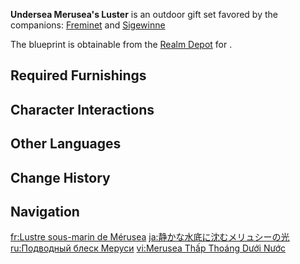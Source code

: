 {{Furnishing Infobox
|id             = 350084
|image          = Furnishing Set Undersea Merusea's Luster Display.png
|category       = Outdoor Set
|subcategory    = Gift Set
|quality        = 4
|adeptal_energy = 1,260
|load           = 2,455
|description    = A small settlement that makes an effort to recapture the scenery in Merusea Village, with unique and rather eye-catching buildings.
The Melusines dwell within Elynas, beneath the waves, and few normal people visit their village, though those who do all sing its praises upon their return. Some artists have tried to draw the place based on the descriptions and information gained from interviewing Melusines in the Court of Fontaine. However, there was always a "color difference" between their work and the real colors of the village that was hard to ignore. It was only after Kamera-taken images of Merusea Village became widespread that the problem was more or less solved...
|blueprint      = Realm Depot
}}
'''Undersea Merusea's Luster''' is an outdoor gift set favored by the companions: [[Freminet]] and [[Sigewinne]]

The blueprint is obtainable from the [[Realm Depot]] for {{Item|Realm Currency|24|x=240}}.

==Required Furnishings==
{{Recipe
|type = Gift Set
|yield = 0
|"Slippery Shack" = 1
|"Bedroom Bedlam" = 1
|"Small Stonecrab" = 2
|"Let's Play!" = 2
|"A Sister's Duty" = 1
|"Hello! Welcome!" = 3
|"Shiny Shell" = 1
|"Soft Water's Voice" = 1
|"Good Stuff Is for Sharing!" = 7
|"Satisfying Weight" = 2
|sort = "Slippery Shack";"Bedroom Bedlam";"Small Stonecrab";"Let's Play!";"A Sister's Duty";"Hello! Welcome!";"Shiny Shell";"Soft Water's Voice";"Good Stuff Is for Sharing!";"Satisfying Weight"
}}

==Character Interactions==
{{Gift Set Character Interactions
|character_1 = Freminet
|rewards_1   = Primogem*20;Shivada Jade Fragment*1;Mora*20,000
|character_2 = Sigewinne
|rewards_2   = Primogem*20;Varunada Lazurite Fragment*1;Mora*20,000
|set         = Undersea Merusea's Luster
}}

==Other Languages==
{{Other Languages
|en      = Undersea Merusea's Luster
|zhs     = 静隐水下的海沫浮光
|zhs_rm  = 
|zht     = 靜隱水下的海沫浮光
|zht_rm  = 
|zh_tl   = 
|ja      = 静かな水底に沈むメリュシーの光
|ja_rm   = Shizuka-na Suitei ni Shizumu Meryushii no Hikari
|ja_tl   = 
|ko      = 물속 바다 거품의 광택
|ko_rm   = 
|ko_tl   = 
|es      = Luz de la espuma submarina
|es_tl   = Underwater Foam's Light
|fr      = Lustre sous-marin de Mérusea
|fr_tl   = Merusea's Undersea Luster
|ru      = Подводный блеск Меруси
|ru_tl   = 
|th      = Merusea เรืองแสงใต้ผืนน้ำอันเงียบสงบ
|th_rm   = 
|th_tl   = 
|vi      = Merusea Thấp Thoáng Dưới Nước
|vi_tl   = 
|de      = Unter den stillen Wassern des Dorfes Glanz
|de_tl   = Under the Still Waters of the Village's Luster
|id      = Kilau Merusea di Dalam Air
|id_tl   = Underwater Merusea's Luster
|pt      = A Espuma Luminosa sob as Águas Silenciosas
|pt_tl   = 
|tr      = Su Altındaki Merusea'nın Işıltısı
|tr_tl   = 
|it      = Lustro subacqueo di Merusea
|it_tl   = Merusea's Undersea Luster
}}

==Change History==
{{Change History|4.3}}

==Navigation==
{{Furnishing Navbox/Sets|type=gift}}

[[fr:Lustre sous-marin de Mérusea]]
[[ja:静かな水底に沈むメリュシーの光]]
[[ru:Подводный блеск Меруси]]
[[vi:Merusea Thấp Thoáng Dưới Nước]]